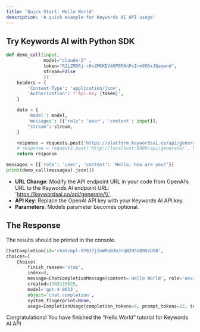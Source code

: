 ```yaml
---
title: 'Quick Start: Hello World'
description: 'A quick example for Keywords AI API usage'
---
```


## Try Keywords AI with Python SDK

```python
def demo_call(input, 
              model="claude-2" ,
              token="R2iZMDRj.r0vZMKKEV40PBR0nPsIrm9O6xJQaqwnd", 
              stream=False
              ):
    headers = {
        'Content-Type': 'application/json',
        'Authorization': f'Api-Key {token}',
    }

    data = {
        'model': model,
        'messages': [{'role': 'user', 'content': input}],
        "stream": stream,
    }

    response = requests.post('https://platform.keywordsai.co/api/generate/', headers=headers, json=data, stream=stream)
    # response = requests.post('http://localhost:8000/api/generate/', headers=headers, json=data)
    return response

messages = [{'role': 'user', 'content': 'Hello, how are you?'}]
print(demo_call(messages).json())
```

- **URL Change**: Modify the API endpoint URL in your code from OpenAI’s URL to the Keywords AI endpoint URL: \`https://keywordsai.co/api/generate/\\`.
- **API Key**: Replace the OpenAI API key with your Keywords AI API key.
- **Parameters**: Models parameter becomes optional.

## The Response

The results should be printed in the console.

```python
ChatCompletion(id='chatcmpl-8Y0J7j2oWReB3mJrqW2H5VQ9UzUGN', 
choices=[
    Choice(
        finish_reason='stop', 
        index=0, 
        message=ChatCompletionMessage(content='Hello World', role='assistant', function_call=None, tool_calls=None), logprobs=None)], 
        created=1703115025, 
        model='gpt-4-0613', 
        object='chat.completion', 
        system_fingerprint=None, 
        usage=CompletionUsage(completion_tokens=9, prompt_tokens=12, total_tokens=21))
```

Congratulations! You have finished the “Hello World” tutorial for Keywords AI API